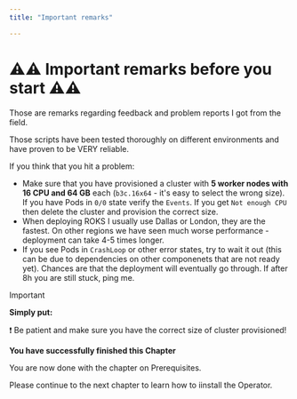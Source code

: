 ```yaml
---
title: "Important remarks"

---
```


# ⚠️⚠️ Important remarks before you start ⚠️⚠️

Those are remarks regarding feedback and problem reports I got from the field.

Those scripts have been tested thoroughly on different environments and have proven to be VERY reliable.

If you think that you hit a problem:

* Make sure that you have provisioned a cluster with **5 worker nodes with 16 CPU and 64 GB** each (`b3c.16x64` - it's easy to select the wrong size). If you have Pods in `0/0` state verify the `Events`. If you get `Not enough CPU` then delete the cluster and provision the correct size.
* When deploying ROKS I usually use Dallas or London, they are the fastest. On other regions we have seen much worse performance - deployment can take 4-5 times longer.
* If you see Pods in `CrashLoop` or other error states, try to wait it out (this can be due to dependencies on other componenets that are not ready yet). Chances are that the deployment will eventually go through. If after 8h you are still stuck, ping me.



<InlineNotification kind="error">

Important

**Simply put:**

❗ Be patient and make sure you have the correct size of cluster provisioned!

</InlineNotification>



<InlineNotification kind="success">

**You have successfully finished this Chapter**

You are now done with the chapter on Prerequisites.

Please continue to the next chapter to learn how to iinstall the Operator.

</InlineNotification>
